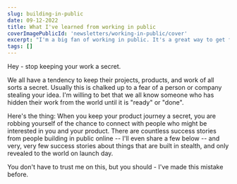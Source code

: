 ```yaml
---
slug: building-in-public
date: 09-12-2022
title: What I've learned from working in public
coverImagePublicId: 'newsletters/working-in-public/cover'
excerpt: "I'm a big fan of working in public. It's a great way to get feedback and improve your work... you just have to be ready to deal with The Internet™️"
tags: []
---
```


Hey - stop keeping your work a secret.

We all have a tendency to keep their projects, products, and work of all sorts a secret. Usually this is chalked up to a fear of a person or company stealing your idea. I'm willing to bet that we all know someone who has hidden their work from the world until it is "ready" or "done".

Here's the thing: When you keep your product journey a secret, you are robbing yourself of the chance to connect with people who might be interested in you and your product. There are countless success stories from people building in public online -- I'll even share a few below -- and very, very few success stories about things that are built in stealth, and only revealed to the world on launch day.

You don't have to trust me on this, but you should - I've made this mistake before.
